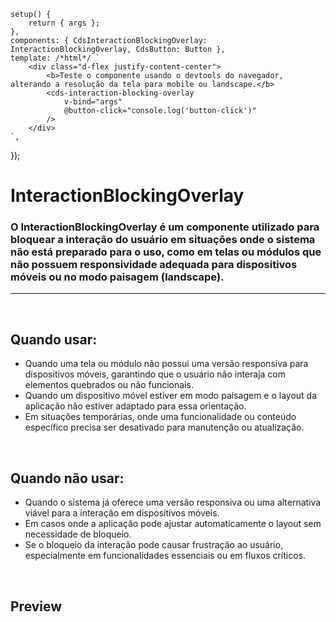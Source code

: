 
<Meta of={InteractionBlockingOverlayStories} />

	setup() {
		return { args };
	},
	components: { CdsInteractionBlockingOverlay: InteractionBlockingOverlay, CdsButton: Button },
	template: /*html*/ `
		<div class="d-flex justify-content-center">
			<b>Teste o componente usando o devtools do navegador, alterando a resolução da tela para mobile ou landscape.</b>
			<cds-interaction-blocking-overlay
				v-bind="args"
				@button-click="console.log('button-click')"
			/>
		</div>
	`,
});

# InteractionBlockingOverlay

### O InteractionBlockingOverlay é um componente utilizado para bloquear a interação do usuário em situações onde o sistema não está preparado para o uso, como em telas ou módulos que não possuem responsividade adequada para dispositivos móveis ou no modo paisagem (landscape).

***

<br />

## Quando usar:

* Quando uma tela ou módulo não possui uma versão responsiva para dispositivos móveis, garantindo que o usuário não interaja com elementos quebrados ou não funcionais.
* Quando um dispositivo móvel estiver em modo paisagem e o layout da aplicação não estiver adaptado para essa orientação.
* Em situações temporárias, onde uma funcionalidade ou conteúdo específico precisa ser desativado para manutenção ou atualização.

<br />

## Quando não usar:

* Quando o sistema já oferece uma versão responsiva ou uma alternativa viável para a interação em dispositivos móveis.
* Em casos onde a aplicação pode ajustar automaticamente o layout sem necessidade de bloqueio.
* Se o bloqueio da interação pode causar frustração ao usuário, especialmente em funcionalidades essenciais ou em fluxos críticos.

<br />

## Preview

<Canvas>
  <Story of={InteractionBlockingOverlayStories.InteractionBlockingOverlay} />
</Canvas>

<Controls />
